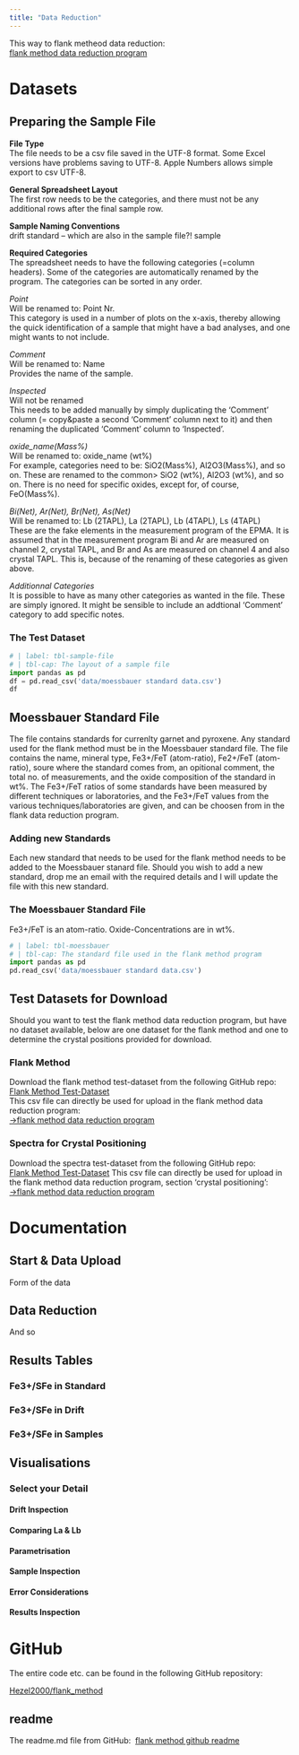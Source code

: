 ```yaml
---
title: "Data Reduction"
---
```


This way to flank metheod data reduction:\
<a href="https://flankmethod.streamlit.app">flank method data reduction program</a>


# Datasets

## Preparing the Sample File
**File Type**\
The file needs to be a csv file saved in the UTF-8 format. Some Excel versions have problems saving to UTF-8. Apple Numbers allows  simple export to csv UTF-8.

**General Spreadsheet Layout**\
The first row needs to be the categories, and there must not be any additional rows after the final sample row.

**Sample Naming Conventions**\
drift
standard – which are also in the sample file?!
sample

**Required Categories**\
The spreadsheet needs to have the following categories (=column headers). Some of the categories are automatically renamed by the program. The categories can be sorted in any order.

*Point*\
Will be renamed to: Point Nr.\
This category is used in a number of plots on the x-axis, thereby allowing the quick identification of a sample that might have a bad analyses, and one might wants to not include.

*Comment*\
Will be renamed to: Name\
Provides the name of the sample.

*Inspected*\
Will not be renamed\
This needs to be added manually by simply duplicating the 'Comment' column (= copy&paste a second 'Comment' column next to it) and then renaming the duplicated 'Comment' column to 'Inspected'. 

*oxide_name(Mass%)*\
Will be renamed to: oxide_name (wt%)\
For example, categories need to be: SiO2(Mass%), Al2O3(Mass%), and so on. These are renamed to the common> SiO2 (wt%), Al2O3 (wt%), and so on. There is no need for specific oxides, except for, of course, FeO(Mass%).

*Bi(Net), Ar(Net), Br(Net), As(Net)*\
Will be renamed to: Lb (2TAPL), La (2TAPL), Lb (4TAPL), Ls (4TAPL)\
These are the fake elements in the measurement program of the EPMA. It is assumed that in the measurement program Bi and Ar are measured on channel 2, crystal TAPL, and Br and As are measured on channel 4 and also crystal TAPL. This is, because of the renaming of these categories as given above.

*Additionnal Categories*\
It is possible to have as many other categories as wanted in the file. These are simply ignored. It might be sensible to include an addtional 'Comment' category to add specific notes. 

### The Test Dataset
```python
# | label: tbl-sample-file
# | tbl-cap: The layout of a sample file
import pandas as pd
df = pd.read_csv('data/moessbauer standard data.csv')
df
```


## Moessbauer Standard File
The file contains standards for currenlty garnet and pyroxene. Any standard used for the flank method must be in the Moessbauer standard file. The file contains the name, mineral type, Fe3+/FeT (atom-ratio), Fe2+/FeT (atom-ratio), soure where the standard comes from, an opitional comment, the total no. of measurements, and the oxide composition of the standard in wt%. The Fe3+/FeT ratios of some standards have been measured by different techniques or laboratories, and the Fe3+/FeT values from the various techniques/laboratories are given, and can be choosen from in the flank data reduction program.

### Adding new Standards
Each new standard that needs to be used for the flank method needs to be added to the Moessbauer stanard file. Should you wish to add a new standard, drop me an email with the required details and I will update the file with this new standard.

### The Moessbauer Standard File
Fe3+/FeT is an atom-ratio. Oxide-Concentrations are in wt%.
```python
# | label: tbl-moessbauer
# | tbl-cap: The standard file used in the flank method program
import pandas as pd
pd.read_csv('data/moessbauer standard data.csv')
```


## Test Datasets for Download
Should you want to test the flank method data reduction program, but have no dataset available, below are one dataset for the flank method and one to determine the crystal positions provided for download.

### Flank Method
Download the flank method test-dataset from the following GitHub repo: \
<a href="">Flank Method Test-Dataset</a> \
This csv file can directly be used for upload in the flank method data reduction program: \
<a href="https://flankmethod.streamlit.app">->flank method data reduction program</a>


### Spectra for Crystal Positioning
Download the spectra test-dataset from the following GitHub repo: \
<a href="https://github.com/Hezel2000/flank_method/blob/31aedff128e8a89696a072d20805dd275130fc50/flank%20method%20documentation/test_data/Fe%20Spectra.csv">Flank Method Test-Dataset</a>
This csv file can directly be used for upload in the flank method data reduction program, section 'crystal positioning': \
<a href="https://flankmethod.streamlit.app">->flank method data reduction program</a>


# Documentation

## Start & Data Upload
Form of the data

## Data Reduction
And so

## Results Tables

### Fe3+/SFe in Standard


### Fe3+/SFe in Drift

### Fe3+/SFe in Samples


## Visualisations

### Select your Detail

#### Drift Inspection

#### Comparing La & Lb

#### Parametrisation

#### Sample Inspection

#### Error Considerations

#### Results Inspection


# GitHub

The entire code etc. can be found in the following GitHub repository:

<a href="https://github.com/Hezel2000/flank_method">Hezel2000/flank_method</a>


## readme
The readme.md file from GitHub:\ 
<a href='https://github.com/Hezel2000/flank_method/blob/28ff8bf7e7ea99d6f0858168bb618b9bbb007c24/readme.md'>flank method github readme</a>
